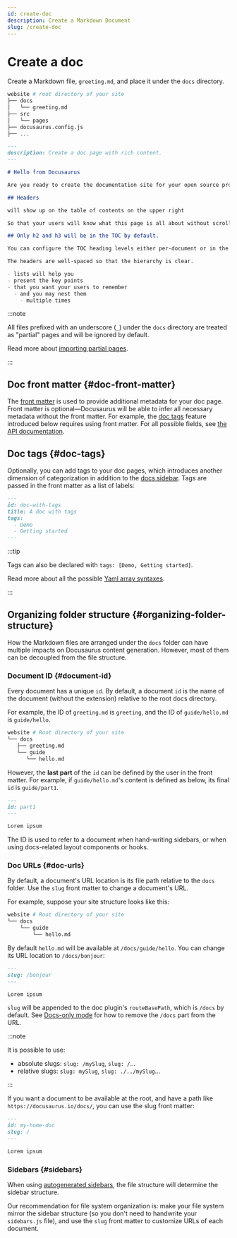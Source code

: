 ```yaml
---
id: create-doc
description: Create a Markdown Document
slug: /create-doc
---
```


# Create a doc

Create a Markdown file, `greeting.md`, and place it under the `docs` directory.

```bash
website # root directory of your site
├── docs
│   └── greeting.md
├── src
│   └── pages
├── docusaurus.config.js
├── ...
```

```md
---
description: Create a doc page with rich content.
---

# Hello from Docusaurus

Are you ready to create the documentation site for your open source project?

## Headers

will show up on the table of contents on the upper right

So that your users will know what this page is all about without scrolling down or even without reading too much.

## Only h2 and h3 will be in the TOC by default.

You can configure the TOC heading levels either per-document or in the theme configuration.

The headers are well-spaced so that the hierarchy is clear.

- lists will help you
- present the key points
- that you want your users to remember
  - and you may nest them
    - multiple times
```

:::note

All files prefixed with an underscore (`_`) under the `docs` directory are treated as "partial" pages and will be ignored by default.

Read more about [importing partial pages](../markdown-features/markdown-features-react.mdx#importing-markdown).

:::

## Doc front matter {#doc-front-matter}

The [front matter](../markdown-features/markdown-features-intro.mdx#front-matter) is used to provide additional metadata for your doc page. Front matter is optional—Docusaurus will be able to infer all necessary metadata without the front matter. For example, the [doc tags](#doc-tags) feature introduced below requires using front matter. For all possible fields, see [the API documentation](../../api/plugins/plugin-content-docs.mdx#markdown-front-matter).

## Doc tags {#doc-tags}

Optionally, you can add tags to your doc pages, which introduces another dimension of categorization in addition to the [docs sidebar](./sidebar/index.mdx). Tags are passed in the front matter as a list of labels:

```md "your-doc-page.md"
---
id: doc-with-tags
title: A doc with tags
tags:
  - Demo
  - Getting started
---
```

:::tip

Tags can also be declared with `tags: [Demo, Getting started]`.

Read more about all the possible [Yaml array syntaxes](https://www.w3schools.io/file/yaml-arrays/).

:::

## Organizing folder structure {#organizing-folder-structure}

How the Markdown files are arranged under the `docs` folder can have multiple impacts on Docusaurus content generation. However, most of them can be decoupled from the file structure.

### Document ID {#document-id}

Every document has a unique `id`. By default, a document `id` is the name of the document (without the extension) relative to the root docs directory.

For example, the ID of `greeting.md` is `greeting`, and the ID of `guide/hello.md` is `guide/hello`.

```bash
website # Root directory of your site
└── docs
   ├── greeting.md
   └── guide
      └── hello.md
```

However, the **last part** of the `id` can be defined by the user in the front matter. For example, if `guide/hello.md`'s content is defined as below, its final `id` is `guide/part1`.

```md
---
id: part1
---

Lorem ipsum
```

The ID is used to refer to a document when hand-writing sidebars, or when using docs-related layout components or hooks.

### Doc URLs {#doc-urls}

By default, a document's URL location is its file path relative to the `docs` folder. Use the `slug` front matter to change a document's URL.

For example, suppose your site structure looks like this:

```bash
website # Root directory of your site
└── docs
    └── guide
        └── hello.md
```

By default `hello.md` will be available at `/docs/guide/hello`. You can change its URL location to `/docs/bonjour`:

```md
---
slug: /bonjour
---

Lorem ipsum
```

`slug` will be appended to the doc plugin's `routeBasePath`, which is `/docs` by default. See [Docs-only mode](docs-introduction.mdx#docs-only-mode) for how to remove the `/docs` part from the URL.

:::note

It is possible to use:

- absolute slugs: `slug: /mySlug`, `slug: /`...
- relative slugs: `slug: mySlug`, `slug: ./../mySlug`...

:::

If you want a document to be available at the root, and have a path like `https://docusaurus.io/docs/`, you can use the slug front matter:

```md
---
id: my-home-doc
slug: /
---

Lorem ipsum
```

### Sidebars {#sidebars}

When using [autogenerated sidebars](./sidebar/autogenerated.mdx), the file structure will determine the sidebar structure.

Our recommendation for file system organization is: make your file system mirror the sidebar structure (so you don't need to handwrite your `sidebars.js` file), and use the `slug` front matter to customize URLs of each document.
